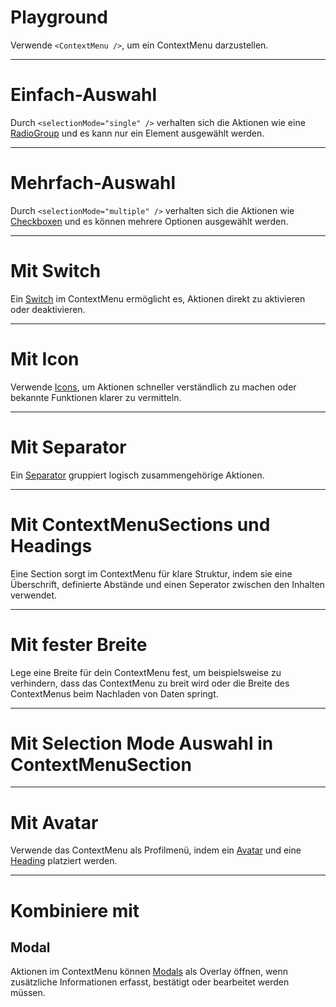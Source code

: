 # Playground

Verwende `<ContextMenu />`, um ein ContextMenu darzustellen.



<LiveCodeEditor />

---

# Einfach-Auswahl

Durch `<selectionMode="single" />` verhalten sich die Aktionen wie eine [RadioGroup](/03-components/form-controls/radio-group) und es kann nur ein Element ausgewählt werden.

<LiveCodeEditor example="single-select" editorCollapsed />

---

# Mehrfach-Auswahl

Durch `<selectionMode="multiple" />` verhalten sich die Aktionen wie [Checkboxen](/03-components/form-controls/checkbox) und es können mehrere Optionen ausgewählt werden.

<LiveCodeEditor example="multi-select" editorCollapsed />

---

# Mit Switch

Ein [Switch](/03-components/form-controls/switch) im ContextMenu ermöglicht es, Aktionen direkt zu aktivieren oder deaktivieren.


<LiveCodeEditor example="switch" editorCollapsed />

---

# Mit Icon

Verwende [Icons](/03-components/content/icon), um Aktionen schneller verständlich zu machen oder bekannte Funktionen klarer zu vermitteln.

<LiveCodeEditor example="icon" editorCollapsed />

---

# Mit Separator

Ein [Separator](/03-components/structure/separator) gruppiert logisch zusammengehörige Aktionen.

<LiveCodeEditor example="separator" editorCollapsed />

---

# Mit ContextMenuSections und Headings

Eine Section sorgt im ContextMenu für klare Struktur, indem sie eine Überschrift, definierte Abstände und einen Seperator zwischen den Inhalten verwendet.

<LiveCodeEditor example="section" editorCollapsed />

---

# Mit fester Breite

Lege eine Breite für dein ContextMenu fest, um beispielsweise zu verhindern,
dass das ContextMenu zu breit wird oder die Breite des ContextMenus beim
Nachladen von Daten springt.

<LiveCodeEditor example="width" editorCollapsed />

---

# Mit Selection Mode Auswahl in ContextMenuSection

<LiveCodeEditor example="sectionSelectionMode" editorCollapsed />

---


# Mit Avatar

Verwende das ContextMenu als Profilmenü, indem ein [Avatar](/03-components/content/avatar) und eine [Heading](/flow/03-components/content/heading) platziert werden.


<LiveCodeEditor example="avatar" editorCollapsed />

---

# Kombiniere mit

## Modal

Aktionen im ContextMenu können [Modals](/flow/03-components/overlays/modal) als Overlay öffnen, wenn zusätzliche Informationen erfasst, bestätigt oder bearbeitet werden müssen.

<LiveCodeEditor example="modal" editorCollapsed />
